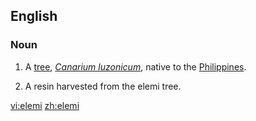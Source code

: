 ==English==

===Noun===
{{wikipedia}}
{{en-noun}}

# A [[tree]], ''[[Canarium luzonicum]]'', native to the [[Philippines]].
# {{uncountable}} A resin harvested from the elemi tree.

[[vi:elemi]]
[[zh:elemi]]